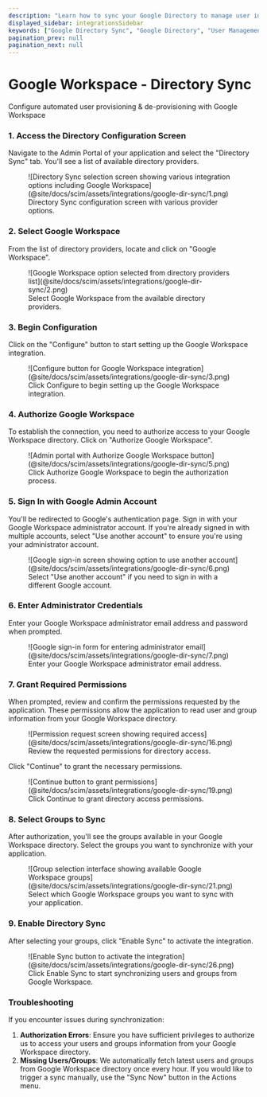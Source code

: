 ```yaml
---
description: "Learn how to sync your Google Directory to manage user identities and access control."
displayed_sidebar: integrationsSidebar
keywords: ["Google Directory Sync", "Google Directory", "User Management", "Access Control", "Identity Management"]
pagination_prev: null
pagination_next: null
---
```


# Google Workspace - Directory Sync

<Subtitle>
  Configure automated user provisioning & de-provisioning with Google Workspace
</Subtitle>

### 1. Access the Directory Configuration Screen

Navigate to the Admin Portal of your application and select the "Directory Sync" tab. You'll see a list of available directory providers.

<figure>
  ![Directory Sync selection screen showing various integration options including Google Workspace](@site/docs/scim/assets/integrations/google-dir-sync/1.png)
  <figcaption>Directory Sync configuration screen with various provider options.</figcaption>
</figure>

### 2. Select Google Workspace

From the list of directory providers, locate and click on "Google Workspace".

<figure>
  ![Google Workspace option selected from directory providers list](@site/docs/scim/assets/integrations/google-dir-sync/2.png)
  <figcaption>Select Google Workspace from the available directory providers.</figcaption>
</figure>

### 3. Begin Configuration

Click on the "Configure" button to start setting up the Google Workspace integration.

<figure>
  ![Configure button for Google Workspace integration](@site/docs/scim/assets/integrations/google-dir-sync/3.png)
  <figcaption>Click Configure to begin setting up the Google Workspace integration.</figcaption>
</figure>

### 4. Authorize Google Workspace

To establish the connection, you need to authorize access to your Google Workspace directory. Click on "Authorize Google Workspace".

<figure>
  ![Admin portal with Authorize Google Workspace button](@site/docs/scim/assets/integrations/google-dir-sync/5.png)
  <figcaption>Click Authorize Google Workspace to begin the authorization process.</figcaption>
</figure>

### 5. Sign In with Google Admin Account

You'll be redirected to Google's authentication page. Sign in with your Google Workspace administrator account. If you're already signed in with multiple accounts, select "Use another account" to ensure you're using your administrator account.

<figure>
  ![Google sign-in screen showing option to use another account](@site/docs/scim/assets/integrations/google-dir-sync/6.png)
  <figcaption>Select "Use another account" if you need to sign in with a different Google account.</figcaption>
</figure>

### 6. Enter Administrator Credentials

Enter your Google Workspace administrator email address and password when prompted.

<figure>
  ![Google sign-in form for entering administrator email](@site/docs/scim/assets/integrations/google-dir-sync/7.png)
  <figcaption>Enter your Google Workspace administrator email address.</figcaption>
</figure>

### 7. Grant Required Permissions

When prompted, review and confirm the permissions requested by the application. These permissions allow the application to read user and group information from your Google Workspace directory.

<figure>
  ![Permission request screen showing required access](@site/docs/scim/assets/integrations/google-dir-sync/16.png)
  <figcaption>Review the requested permissions for directory access.</figcaption>
</figure>

Click "Continue" to grant the necessary permissions.

<figure>
  ![Continue button to grant permissions](@site/docs/scim/assets/integrations/google-dir-sync/19.png)
  <figcaption>Click Continue to grant directory access permissions.</figcaption>
</figure>

### 8. Select Groups to Sync

After authorization, you'll see the groups available in your Google Workspace directory. Select the groups you want to synchronize with your application.

<figure>
  ![Group selection interface showing available Google Workspace groups](@site/docs/scim/assets/integrations/google-dir-sync/21.png)
  <figcaption>Select which Google Workspace groups you want to sync with your application.</figcaption>
</figure>

### 9. Enable Directory Sync

After selecting your groups, click "Enable Sync" to activate the integration.

<figure>
  ![Enable Sync button to activate the integration](@site/docs/scim/assets/integrations/google-dir-sync/26.png)
  <figcaption>Click Enable Sync to start synchronizing users and groups from Google Workspace.</figcaption>
</figure>

### Troubleshooting

If you encounter issues during synchronization:

1. **Authorization Errors**: Ensure you have sufficient privileges to authorize us to access your users and groups information from your Google Workspace directory.
2. **Missing Users/Groups**: We automatically fetch latest users and groups from Google Workspace directory once every hour. If you would like to trigger a sync manually, use the "Sync Now" button in the Actions menu.
